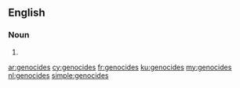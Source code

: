 ==English==

===Noun===
{{head|en|plural}}

# {{plural of|genocide|lang=en}}

[[ar:genocides]]
[[cy:genocides]]
[[fr:genocides]]
[[ku:genocides]]
[[my:genocides]]
[[nl:genocides]]
[[simple:genocides]]